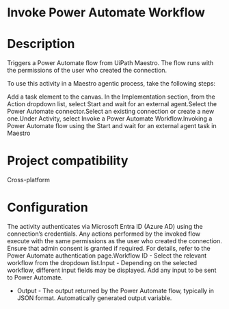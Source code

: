 ﻿# Invoke Power Automate Workflow

# Description

Triggers a Power Automate flow from UiPath Maestro. The flow runs with the permissions of
        the user who created the connection.

To use this activity in a Maestro agentic process, take the following
        steps:

Add a task element to the canvas. In the Implementation section, from the Action dropdown list, select
              Start and wait for an external agent.Select the Power Automate connector.Select an existing connection or create a new one.Under Activity, select Invoke
              a Power Automate Workflow.Invoking a Power Automate flow using the Start and wait for an external
                    agent task in Maestro

# Project compatibility

Cross-platform

# Configuration

The activity authenticates via
                Microsoft Entra ID (Azure AD) using the connection’s credentials. Any actions
                performed by the invoked flow execute with the same permissions as the user who
                created the connection. Ensure that admin consent is granted if required. For
                details, refer to the Power Automate authentication page.Workflow ID - Select the relevant workflow from the dropdown list.Input - Depending on the selected workflow, different input fields may be
              displayed. Add any input to be sent to Power Automate.

* Output - The output returned by the Power Automate flow, typically in JSON format. Automatically generated output variable.
